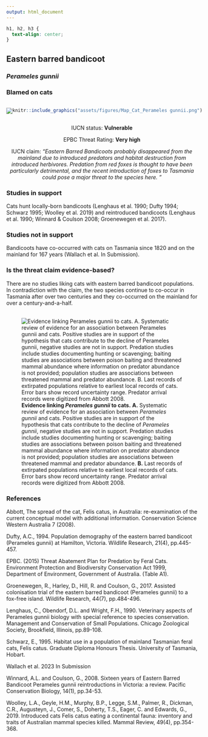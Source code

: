 ```yaml
---
output: html_document
---
```

```css
h1, h2, h3 {
  text-align: center;
}
```

## **Eastern barred bandicoot**
### *Perameles gunnii*
### Blamed on cats

:::: {style="display: flex;"}

[![](assets/photos/Perameles gunnii.png)](https://www.inaturalist.org/photos/470373?size=original)

::: {}

:::

::: {}
  ```r
  knitr::include_graphics("assets/figures/Map_Cat_Perameles gunnii.png")
  ```
:::

::::
<center>
IUCN status: **Vulnerable**

EPBC Threat Rating: **Very high**

IUCN claim: *"Eastern Barred Bandicoots probably disappeared from the mainland due to introduced predators and habitat destruction from introduced herbivores. Predation from red foxes is thought to have been particularly detrimental, and the recent introduction of foxes to Tasmania could pose a major threat to the species here. "*

</center>

### Studies in support

Cats hunt locally-born bandicoots (Lenghaus et al. 1990; Dufty 1994; Schwarz 1995; Woolley et al. 2019) and reintroduced bandicoots (Lenghaus et al. 1990; Winnard & Coulson 2008; Groenewegen et al. 2017).

### Studies not in support

Bandicoots have co-occurred with cats on Tasmania since 1820 and on the mainland for 167 years (Wallach et al. In Submission).

### Is the threat claim evidence-based?

There are no studies liking cats with eastern barred bandicoot populations. In contradiction with the claim, the two species continue to co-occur in Tasmania after over two centuries and they co-occurred on the mainland for over a century-and-a-half.
<br>
<br>

![**Evidence linking *Perameles gunnii* to cats.** **A.** Systematic review of evidence for an association between *Perameles gunnii* and cats. Positive studies are in support of the hypothesis that cats contribute to the decline of *Perameles gunnii*, negative studies are not in support. Predation studies include studies documenting hunting or scavenging; baiting studies are associations between poison baiting and threatened mammal abundance where information on predator abundance is not provided; population studies are associations between threatened mammal and predator abundance. **B.** Last records of extirpated populations relative to earliest local records of cats. Error bars show record uncertainty range. Predator arrival records were digitized from Abbott 2008.](assets/figures/Main_Evidence_Cat_Perameles gunnii.png)

### References

Abbott, The spread of the cat, Felis catus, in Australia: re-examination of the current conceptual model with additional information. Conservation Science Western Australia 7 (2008).

Dufty, A.C., 1994. Population demography of the eastern barred bandicoot (Perameles gunnii) at Hamilton, Victoria. Wildlife Research, 21(4), pp.445-457.

EPBC. (2015) Threat Abatement Plan for Predation by Feral Cats. Environment Protection and Biodiversity Conservation Act 1999, Department of Environment, Government of Australia. (Table A1).

Groenewegen, R., Harley, D., Hill, R. and Coulson, G., 2017. Assisted colonisation trial of the eastern barred bandicoot (Perameles gunnii) to a fox-free island. Wildlife Research, 44(7), pp.484-496.

Lenghaus, C., Obendorf, D.L. and Wright, F.H., 1990. Veterinary aspects of Perameles gunnii biology with special reference to species conservation. Management and Conservation of Small Populations. Chicago Zoological Society, Brookfield, Illinois, pp.89-108.

Schwarz, E., 1995. Habitat use in a population of mainland Tasmanian feral cats, Felis catus. Graduate Diploma Honours Thesis. University of Tasmania, Hobart.

Wallach et al. 2023 In Submission

Winnard, A.L. and Coulson, G., 2008. Sixteen years of Eastern Barred Bandicoot Perameles gunnii reintroductions in Victoria: a review. Pacific Conservation Biology, 14(1), pp.34-53.

Woolley, L.A., Geyle, H.M., Murphy, B.P., Legge, S.M., Palmer, R., Dickman, C.R., Augusteyn, J., Comer, S., Doherty, T.S., Eager, C. and Edwards, G., 2019. Introduced cats Felis catus eating a continental fauna: inventory and traits of Australian mammal species killed. Mammal Review, 49(4), pp.354-368.


